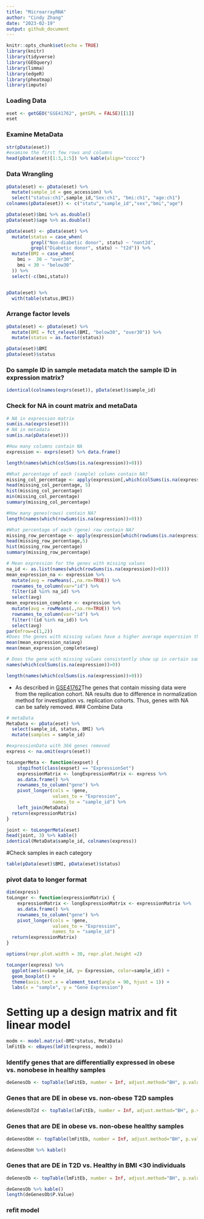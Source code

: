 ```yaml
---
title: "MicroarrayRNA"
author: "Cindy Zhang"
date: "2023-02-19"
output: github_document
---
```


```r
knitr::opts_chunk$set(echo = TRUE)
library(knitr)
library(tidyverse)
library(GEOquery)
library(limma)
library(edgeR)
library(pheatmap)
library(impute)
```

### Loading Data
```r
eset <- getGEO("GSE41762", getGPL = FALSE)[[1]]
eset
```
### Examine MetaData
```r

str(pData(eset))
#examine the first few rows and columns
head(pData(eset)[1:3,1:5]) %>% kable(align="ccccc")
```
### Data Wrangling
```r
pData(eset) <- pData(eset) %>%
  mutate(sample_id = geo_accession) %>% 
  select("status:ch1",sample_id,"Sex:ch1", "bmi:ch1", "age:ch1") 
colnames(pData(eset)) <- c("statu","sample_id","sex","bmi","age")

pData(eset)$bmi %>% as.double()
pData(eset)$age %>% as.double()

pData(eset) <- pData(eset) %>% 
  mutate(status = case_when(
         grepl("Non-diabetic donor", statu) ~ "nont2d",
         grepl("Diabetic donor", statu) ~ "t2d")) %>%
  mutate(BMI = case_when(
    bmi >  30 ~ "over30",
    bmi < 30 ~ "below30"
  )) %>% 
  select(-c(bmi,statu))


pData(eset) %>% 
  with(table(status,BMI))

```
### Arrange factor levels
```r
pData(eset) <- pData(eset) %>% 
  mutate(BMI = fct_relevel(BMI, "below30", "over30")) %>% 
  mutate(status = as.factor(status))

pData(eset)$BMI
pData(eset)$status

```
### Do sample ID in sample metadata match the sample ID in expression matrix? 
```r
identical(colnames(exprs(eset)), pData(eset)$sample_id)

```
### Check for NA in count matrix and metaData
```r
# NA in expression matrix
sum(is.na(exprs(eset)))
# NA in metadata
sum(is.na(pData(eset)))

#How many columns contain NA
expression <- exprs(eset) %>% data.frame()

length(names(which(colSums(is.na(expression))>0)))

#What percentage of each (sample) column contain NA?
missing_col_percentage <- apply(expression[,which(colSums(is.na(expression))>0)], 2, function(x) sum(is.na(x))/29096)
head(missing_col_percentage, 5)
hist(missing_col_percentage)
min(missing_col_percentage)
summary(missing_col_percentage)

#How many genes(rows) contain NA?
length(names(which(rowSums(is.na(expression))>0)))

#What percentage of each (gene) row contain NA?
missing_row_percentage <- apply(expression[which(rowSums(is.na(expression))>0),], 1, function(x) sum(is.na(x))/77)
head(missing_row_percentage,5)
hist(missing_row_percentage)
summary(missing_row_percentage)

# Mean expression for the genes with missing values
na_id <- as.list(names(which(rowSums(is.na(expression))>0)))
mean_expression_na <- expression %>%
  mutate(avg = rowMeans(.,na.rm=TRUE)) %>% 
  rownames_to_column(var="id") %>% 
  filter(id %in% na_id) %>% 
  select(avg)
mean_expression_complete <- expression %>%
  mutate(avg = rowMeans(.,na.rm=TRUE)) %>% 
  rownames_to_column(var="id") %>% 
  filter(!(id %in% na_id)) %>% 
  select(avg)
par(mfrow=c(1,2))
#Does the genes with missing values have a higher average experssion than genes without any missing values?
mean(mean_expression_na$avg)
mean(mean_expression_complete$avg)

# Does the gene with missing values consistently show up in certain samples? 
names(which(colSums(is.na(expression))>0))

length(names(which(colSums(is.na(expression))>0)))
```
* As described in [GSE41762](https://www.ncbi.nlm.nih.gov/geo/query/acc.cgi?acc=GSE41762)The genes that contain missing data were from the replication cohort. NA results due to difference in normalization method for investigation vs. replication cohorts. Thus, genes with NA can be safely removed.
### Combine Data
```r
# metaData
MetaData <- pData(eset) %>% 
  select(sample_id, status, BMI) %>% 
  mutate(samples = sample_id) 

#expressionData with 366 genes removed
express <- na.omit(exprs(eset))

toLongerMeta <- function(expset) {
    stopifnot(class(expset) == "ExpressionSet")
    expressionMatrix <- longExpressionMatrix <- express %>% 
    as.data.frame() %>%
    rownames_to_column("gene") %>%
    pivot_longer(cols = !gene, 
                 values_to = "Expression",
                 names_to = "sample_id") %>%
    left_join(MetaData)
  return(expressionMatrix)
}

joint <- toLongerMeta(eset)
head(joint, 3) %>% kable()
identical(MetaData$sample_id, colnames(express))
```
#Check samples in each category
```r
table(pData(eset)$BMI, pData(eset)$status)
```
### pivot data to longer format  
```r
dim(express)
toLonger <- function(expressionMatrix) {
    expressionMatrix <- longExpressionMatrix <- expressionMatrix %>% 
    as.data.frame() %>%
    rownames_to_column("gene") %>%
    pivot_longer(cols = !gene, 
                 values_to = "Expression",
                 names_to = "sample_id") 
  return(expressionMatrix)
}

options(repr.plot.width = 30, repr.plot.height =2)

toLonger(express) %>% 
  ggplot(aes(x=sample_id, y= Expression, color=sample_id)) +
  geom_boxplot() + 
  theme(axis.text.x = element_text(angle = 90, hjust = 1)) + 
  labs(x = "sample", y = "Gene Expression") 


```
# Setting up a design matrix and fit linear model
```r
modm <- model.matrix(~BMI*status, MetaData)
lmFitEb <- eBayes(lmFit(express, modm))

```
### Identify genes that are differentially expressed in obese vs. nonobese in healthy samples
```r
deGenesOb <- topTable(lmFitEb, number = Inf, adjust.method="BH", p.value = 0.05, coef= "BMIover30")

```
### Genes that are DE in obese vs. non-obese T2D samples
```r
deGenesObT2d <- topTable(lmFitEb, number = Inf, adjust.method="BH", p.value = 0.05, coef= "BMIover30:statust2d")

```
### Genes that are DE in obese vs. non-obese healthy samples
```r
deGenesObH <- topTable(lmFitEb, number = Inf, adjust.method="BH", p.value = 0.05, coef= "BMIover30")

deGenesObH %>% kable()

```
### Genes that are DE in T2D vs. Healthy in BMI <30 individuals
```r
deGenesOb <- topTable(lmFitEb, number = Inf, adjust.method="BH", p.value = 0.05, coef= "statust2d")

deGenesOb %>% kable()
length(deGenesOb$P.Value)
```
### refit model
```r



```






